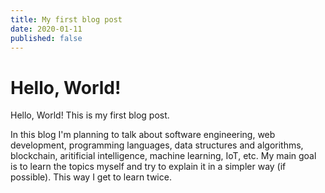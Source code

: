 ```yaml
---
title: My first blog post
date: 2020-01-11
published: false
---
```


# Hello, World!

Hello, World! This is my first blog post.

In this blog I'm planning to talk about software engineering, web development, programming languages,
data structures and algorithms, blockchain, aritificial intelligence, machine learning, IoT, etc.
My main goal is to learn the topics myself and try to explain it in a simpler way (if possible).
This way I get to learn twice.
